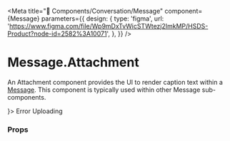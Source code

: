 
<Meta
  title="🧬 Components/Conversation/Message"
  component={Message}
  parameters={{
    design: {
      type: 'figma',
      url:
        'https://www.figma.com/file/Wp9mDxTvWicSTWtezj2ImkMP/HSDS-Product?node-id=2582%3A10071',
    },
  }}
/>

# Message.Attachment

An Attachment component provides the UI to render caption text within a [Message](./Message.md). This component is typically used within other Message sub-components.

<Preview>
  <Story name="Message.Attachment">
    <Message.Provider theme="embed">
      <Message from avatar={<Avatar name="Arctic Puffin" />}>
        <Message.Chat>Error</Message.Chat>
        <Message.Attachment
          filename="file.png"
          error
          url="https://img.buzzfeed.com/buzzfeed-static/static/2014-12/5/11/enhanced/webdr06/longform-original-7538-1417798667-22.jpg?downsize=715:*&output-format=auto&output-quality=auto"
        />
        <Message.Chat>Uploading</Message.Chat>
        <Message.Attachment
          filename="file.png"
          isUploading
          url="https://img.buzzfeed.com/buzzfeed-static/static/2014-12/5/11/enhanced/webdr06/longform-original-7538-1417798667-22.jpg?downsize=715:*&output-format=auto&output-quality=auto"
        />
        <Message.Attachment filename="no-url.png" />
      </Message>
    </Message.Provider>
  </Story>
</Preview>

### Props

<Props of={Message.Attachment} />
